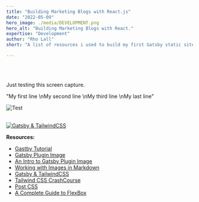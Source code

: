 ```yaml
---
title: "Building Marketing Blogs with React.js"
date: "2022-05-09"
hero_image: ./media/DEVELOPMENT.png
hero_alt: "Building Marketing Blogs with React."
expertise: "Development"
author: "Rho Lall"
short: "A list of resources i used to build my first Gatsby static site blog."

---
```

<br/>
<br/>


Just testing this screen capture.

"My first line  \nMy second line  \nMy third line  \nMy last line"
<br/>


![Test](./media/coin.jpeg)  
<br/>

[![Gatsby & TailwindCSS](https://img.youtube.com/vi/UBOj6rqRUME/hqdefault.jpg)](https://youtu.be/UBOj6rqRUME)
<br/>

**Resources:**  
- [Gastby Tutorial](https://www.gatsbyjs.com/docs/tutorial/)
- [Gatsby Plugin Image](https://www.gatsbyjs.com/plugins/gatsby-plugin-image/#dynamic-images)
- [An Intro to Gatsby Plugin Image](https://robertmarshall.dev/blog/an-introduction-to-gatsby-plugin-image/#how-to-use-gatsby-image)
- [Working with Images in Markdown](https://www.gatsbyjs.com/docs/working-with-images-in-markdown/)
- [Gatsby & TailwindCSS](https://www.youtube.com/watch?v=Ej0tA_aSJ2k&t=634s)
- [Tailwind CSS CrashCourse](https://www.youtube.com/watch?v=UBOj6rqRUME)
- [Post CSS](https://postcss.org/)
- [A Complete Guide to FlexBox](https://css-tricks.com/snippets/css/a-guide-to-flexbox/)




